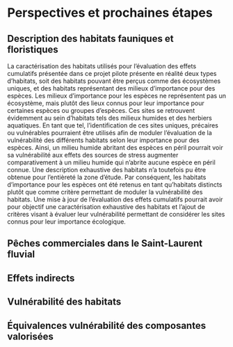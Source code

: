 # Perspectives et prochaines étapes

## Description des habitats fauniques et floristiques {-}

La caractérisation des habitats utilisés pour l'évaluation des effets cumulatifs présentée dans ce projet pilote présente en réalité deux types d'habitats, soit des habitats pouvant être perçus comme des écosystèmes uniques, et des habitats représentant des milieux d'importance pour des espèces. Les milieux d'importance pour les espèces ne représentent pas un écosystème, mais plutôt des lieux connus pour leur importance pour certaines espèces ou groupes d'espèces. Ces sites se retrouvent évidemment au sein d'habitats tels des milieux humides et des herbiers aquatiques. En tant que tel, l'identification de ces sites uniques, précaires ou vulnérables pourraient être utilisés afin de moduler l'évaluation de la vulnérabilité des différents habitats selon leur importance pour des espèces. Ainsi, un milieu humide abritant des espèces en péril pourrait voir sa vulnérabilité aux effets des sources de stress augmenter comparativement à un milieu humide qui n'abrite aucune espèce en péril connue. Une description exhaustive des habitats n'a toutefois pu être obtenue pour l'entièreté la zone d'étude. Par conséquent, les habitats d'importance pour les espèces ont été retenus en tant qu'habitats distincts plutôt que comme critère permettant de moduler la vulnérabilité des habitats. Une mise à jour de l'évaluation des effets cumulatifs pourrait avoir pour objectif une caractérisation exhaustive des habitats et l'ajout de critères visant à évaluer leur vulnérabilité permettant de considérer les sites connus pour leur importance écologique.

## Pêches commerciales dans le Saint-Laurent fluvial {-}


## Effets indirects {-}


## Vulnérabilité des habitats {-}


## Équivalences vulnérabilité des composantes valorisées {-}
